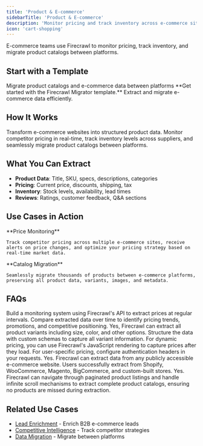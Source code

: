 ```yaml
---
title: 'Product & E-commerce'
sidebarTitle: 'Product & E-commerce'
description: 'Monitor pricing and track inventory across e-commerce sites'
icon: 'cart-shopping'
---
```


E-commerce teams use Firecrawl to monitor pricing, track inventory, and migrate product catalogs between platforms.

## Start with a Template

<Card title="Firecrawl Migrator" icon="github" href="https://github.com/mendableai/firecrawl-migrator">
  Migrate product catalogs and e-commerce data between platforms
</Card>

<Note>
  **Get started with the Firecrawl Migrator template.** Extract and migrate e-commerce data efficiently.
</Note>

## How It Works

Transform e-commerce websites into structured product data. Monitor competitor pricing in real-time, track inventory levels across suppliers, and seamlessly migrate product catalogs between platforms.

## What You Can Extract

- **Product Data**: Title, SKU, specs, descriptions, categories
- **Pricing**: Current price, discounts, shipping, tax
- **Inventory**: Stock levels, availability, lead times
- **Reviews**: Ratings, customer feedback, Q&A sections

## Use Cases in Action

<CardGroup cols={2}>
  <Card>
    **Price Monitoring**
    
    Track competitor pricing across multiple e-commerce sites, receive alerts on price changes, and optimize your pricing strategy based on real-time market data.
  </Card>
  <Card>
    **Catalog Migration**
    
    Seamlessly migrate thousands of products between e-commerce platforms, preserving all product data, variants, images, and metadata.
  </Card>
</CardGroup>

## FAQs

<AccordionGroup>
  <Accordion title="How can I track competitor pricing changes?">
    Build a monitoring system using Firecrawl's API to extract prices at regular intervals. Compare extracted data over time to identify pricing trends, promotions, and competitive positioning.
  </Accordion>
  
  <Accordion title="Can I extract product variants (size, color, etc.)?">
    Yes, Firecrawl can extract all product variants including size, color, and other options. Structure the data with custom schemas to capture all variant information.
  </Accordion>
  
  <Accordion title="How do I handle dynamic pricing or user-specific prices?">
    For dynamic pricing, you can use Firecrawl's JavaScript rendering to capture prices after they load. For user-specific pricing, configure authentication headers in your requests.
  </Accordion>
  
  <Accordion title="Can I extract data from different e-commerce platforms?">
    Yes. Firecrawl can extract data from any publicly accessible e-commerce website. Users successfully extract from Shopify, WooCommerce, Magento, BigCommerce, and custom-built stores.
  </Accordion>
  
  <Accordion title="Can Firecrawl handle pagination and infinite scroll?">
    Yes. Firecrawl can navigate through paginated product listings and handle infinite scroll mechanisms to extract complete product catalogs, ensuring no products are missed during extraction.
  </Accordion>
</AccordionGroup>

## Related Use Cases

- [Lead Enrichment](/use-cases/lead-enrichment) - Enrich B2B e-commerce leads
- [Competitive Intelligence](/use-cases/competitive-intelligence) - Track competitor strategies
- [Data Migration](/use-cases/data-migration) - Migrate between platforms
